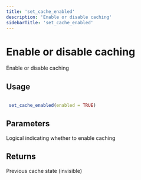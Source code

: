 ```yaml
---
title: 'set_cache_enabled'
description: 'Enable or disable caching'
sidebarTitle: 'set_cache_enabled'
---
```


# Enable or disable caching


 Enable or disable caching


## Usage

```r

 set_cache_enabled(enabled = TRUE)

```

## Parameters

<ParamField body="enabled" type="any">
  Logical indicating whether to enable caching
</ParamField>

## Returns


 Previous cache state (invisible)
